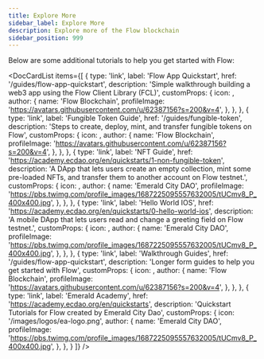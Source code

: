 ```yaml
---
title: Explore More
sidebar_label: Explore More
description: Explore more of the Flow blockchain
sidebar_position: 999
---
```




Below are some additional tutorials to help you get started with Flow:

<DocCardList items={[
  {
    type: 'link',
    label: 'Flow App Quickstart',
    href: '/guides/flow-app-quickstart',
    description: 'Simple walkthrough building a web3 app using the Flow Client Library (FCL)',
    customProps: {
      icon: <FontAwesomeIcon icon={faWindowMaximize} className="h-16" />,
      author: {
        name: 'Flow Blockchain',
        profileImage:
          'https://avatars.githubusercontent.com/u/62387156?s=200&v=4',
      },
    },
  },
  {
    type: 'link',
    label: 'Fungible Token Guide',
    href: '/guides/fungible-token',
    description: 'Steps to create, deploy, mint, and transfer fungible tokens on Flow',
    customProps: {
      icon: <FontAwesomeIcon icon={faCoins} className="h-16" />,
      author: {
        name: 'Flow Blockchain',
        profileImage:
          'https://avatars.githubusercontent.com/u/62387156?s=200&v=4',
      },
    },
  },
  {
    type: 'link',
    label: 'NFT Guide',
    href: 'https://academy.ecdao.org/en/quickstarts/1-non-fungible-token',
    description: 'A DApp that lets users create an empty collection, mint some pre-loaded NFTs, and transfer them to another account on Flow testnet.',
    customProps: {
      icon: <FontAwesomeIcon icon={faGem} className="h-16" />,
      author: {
        name: 'Emerald City DAO',
        profileImage:
          'https://pbs.twimg.com/profile_images/1687225095557632005/tUCmv8_P_400x400.jpg',
      },
    },
  },
  {
    type: 'link',
    label: 'Hello World IOS',
    href: 'https://academy.ecdao.org/en/quickstarts/0-hello-world-ios',
    description: 'A mobile DApp that lets users read and change a greeting field on Flow testnet.',
    customProps: {
      icon: <FontAwesomeIcon icon={faMobileScreenButton} className="h-16" />,
      author: {
        name: 'Emerald City DAO',
        profileImage:
          'https://pbs.twimg.com/profile_images/1687225095557632005/tUCmv8_P_400x400.jpg',
      },
    },
  },
  {
    type: 'link',
    label: 'Walkthrough Guides',
    href: '/guides/flow-app-quickstart',
    description: 'Longer form guides to help you get started with Flow',
    customProps: {
      icon: <FontAwesomeIcon icon={faBook} className="h-16" />,
      author: {
        name: 'Flow Blockchain',
        profileImage:
          'https://avatars.githubusercontent.com/u/62387156?s=200&v=4',
      },
    },
  },
  {
    type: 'link',
    label: 'Emerald Academy',
    href: 'https://academy.ecdao.org/en/quickstarts',
    description: 'Quickstart Tutorials for Flow created by Emerald City Dao',
    customProps: {
      icon: '/images/logos/ea-logo.png',
      author: {
        name: 'Emerald City DAO',
        profileImage:
          'https://pbs.twimg.com/profile_images/1687225095557632005/tUCmv8_P_400x400.jpg',
      },
    },
  }
]} />
